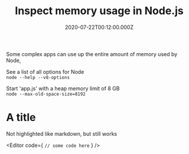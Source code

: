 ---
type: 'article'
title: 'Inspect memory usage in Node.js'
diff: 'easy'
excerpt: 'How to use builtin methods to investigate memory usage and set limits in Node.js'
date: '2020-07-22T00:12:00.000Z'
edit: '2020-07-22T00:12:00.000Z'
tags: 'Node, Javascript, Memory, RAM, heap'
draft: true
---



Some complex apps can use up the entire amount of memory used by Node, 



See a list of all options for Node  
`node --help --v8-options` 

Start 'app.js' with a heap memory limit of 8 GB  
`node --max-old-space-size=8192`



<Comp>

# A title

Not highlighted like markdown, but still works

</Comp>

<Editor 
code={
`
// some code here
`
}
/>
